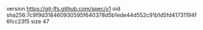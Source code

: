 version https://git-lfs.github.com/spec/v1
oid sha256:7c9f9d318460930595f640378d5b1ede44d552c91b1d5fd41731194f6fcc23f5
size 47
